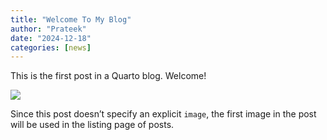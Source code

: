 ```yaml
---
title: "Welcome To My Blog"
author: "Prateek"
date: "2024-12-18"
categories: [news]
---
```


This is the first post in a Quarto blog. Welcome!

![](thumbnail.jpg)

Since this post doesn't specify an explicit `image`, the first image in the post will be used in the listing page of posts.
